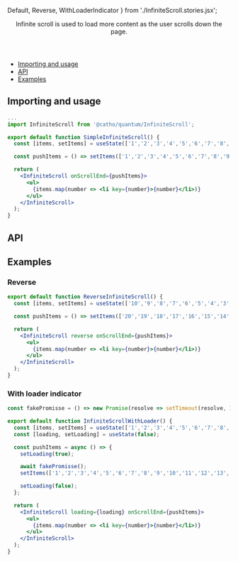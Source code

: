 


  Default,
  Reverse,
  WithLoaderIndicator
} from './InfiniteScroll.stories.jsx';



<Meta title="InfiniteScroll" component={InfiniteScroll}  />

<Header title="InfiniteScroll">
  Infinite scroll is used to load more content as the user scrolls down the page.
</Header>

- [Importing and usage](#importing)
- [API](#api)
- [Examples](#examples)

## <a id="importing"></a>Importing and usage

```jsx
...
import InfiniteScroll from '@catho/quantum/InfiniteScroll';

export default function SimpleInfiniteScroll() {
  const [items, setItems] = useState(['1','2','3','4','5','6','7','8','9','10']);

  const pushItems = () => setItems(['1','2','3','4','5','6','7','8','9','10','11','12','13','14','15','16','17','18','19','20']);

  return (
    <InfiniteScroll onScrollEnd={pushItems}>
      <ul>
        {items.map(number => <li key={number}>{number}</li>)}
      </ul>
    </InfiniteScroll>
  );
}
```

<Canvas withSource="none">
  <Story of={Default} />
</Canvas>

## <a id="api"></a>API

<ArgsTable of={InfiniteScroll} />

## <a id="examples"></a>Examples

### Reverse

```jsx
export default function ReverseInfiniteScroll() {
  const [items, setItems] = useState(['10','9','8','7','6','5','4','3','2','1']);

  const pushItems = () => setItems(['20','19','18','17','16','15','14','13','12','11','10','9','8','7','6','5','4','3','2','1']);

  return (
    <InfiniteScroll reverse onScrollEnd={pushItems}>
      <ul>
        {items.map(number => <li key={number}>{number}</li>)}
      </ul>
    </InfiniteScroll>
  );
}
```

<Canvas withSource="none">
  <Story of={Reverse} />
</Canvas>

### With loader indicator

```jsx
const fakePromisse = () => new Promise(resolve => setTimeout(resolve, 1000));

export default function InfiniteScrollWithLoader() {
  const [items, setItems] = useState(['1','2','3','4','5','6','7','8','9','10']);
  const [loading, setLoading] = useState(false);

  const pushItems = async () => {
    setLoading(true);

    await fakePromisse();
    setItems(['1','2','3','4','5','6','7','8','9','10','11','12','13','14','15','16','17','18','19','20']);

    setLoading(false);
  };

  return (
    <InfiniteScroll loading={loading} onScrollEnd={pushItems}>
      <ul>
        {items.map(number => <li key={number}>{number}</li>)}
      </ul>
    </InfiniteScroll>
  );
}
```
<Canvas withSource="none">
  <Story of={WithLoaderIndicator} />
</Canvas>

<EvaluationForm componentName="InfiniteScroll" />
